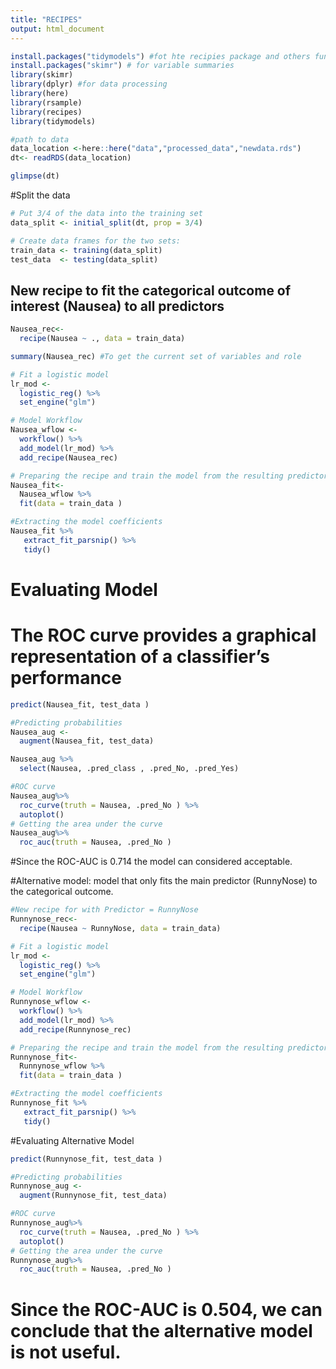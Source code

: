 ```yaml
---
title: "RECIPES"
output: html_document
---
```


```R

install.packages("tidymodels") #fot hte recipies package and others functions
install.packages("skimr") # for variable summaries
library(skimr)
library(dplyr) #for data processing
library(here)
library(rsample)
library(recipes)
library(tidymodels)
```

```r
#path to data
data_location <-here::here("data","processed_data","newdata.rds")
dt<- readRDS(data_location)
```
```r
glimpse(dt)
```
#Split the data 
```r
# Put 3/4 of the data into the training set 
data_split <- initial_split(dt, prop = 3/4)

# Create data frames for the two sets:
train_data <- training(data_split)
test_data  <- testing(data_split)
```
## New recipe to fit the categorical outcome of interest (Nausea) to all predictors
```r
Nausea_rec<- 
  recipe(Nausea ~ ., data = train_data)

summary(Nausea_rec) #To get the current set of variables and role
```
```r
# Fit a logistic model 
lr_mod <- 
  logistic_reg() %>% 
  set_engine("glm")

# Model Workflow
Nausea_wflow <-
  workflow() %>% 
  add_model(lr_mod) %>% 
  add_recipe(Nausea_rec)

# Preparing the recipe and train the model from the resulting predictors:
Nausea_fit<-
  Nausea_wflow %>%
  fit(data = train_data )

#Extracting the model coefficients
Nausea_fit %>%
   extract_fit_parsnip() %>% 
   tidy()
```
# Evaluating Model
# The ROC curve provides a graphical representation of a classifier’s performance
```r
predict(Nausea_fit, test_data )

#Predicting probabilities
Nausea_aug <-
  augment(Nausea_fit, test_data)

Nausea_aug %>%
  select(Nausea, .pred_class , .pred_No, .pred_Yes)

#ROC curve
Nausea_aug%>%
  roc_curve(truth = Nausea, .pred_No ) %>%
  autoplot()
# Getting the area under the curve
Nausea_aug%>%
  roc_auc(truth = Nausea, .pred_No )
```
#Since the ROC-AUC is 0.714 the model can considered acceptable.

#Alternative model: model that only fits the main predictor (RunnyNose) to the categorical outcome. 
```r
#New recipe for with Predictor = RunnyNose
Runnynose_rec<- 
  recipe(Nausea ~ RunnyNose, data = train_data)
```
```r

# Fit a logistic model 
lr_mod <- 
  logistic_reg() %>% 
  set_engine("glm")

# Model Workflow
Runnynose_wflow <-
  workflow() %>% 
  add_model(lr_mod) %>% 
  add_recipe(Runnynose_rec)

# Preparing the recipe and train the model from the resulting predictors:
Runnynose_fit<-
  Runnynose_wflow %>%
  fit(data = train_data )

#Extracting the model coefficients
Runnynose_fit %>%
   extract_fit_parsnip() %>% 
   tidy()
```
#Evaluating Alternative Model
```r
predict(Runnynose_fit, test_data )

#Predicting probabilities
Runnynose_aug <-
  augment(Runnynose_fit, test_data)

#ROC curve
Runnynose_aug%>%
  roc_curve(truth = Nausea, .pred_No ) %>%
  autoplot()
# Getting the area under the curve
Runnynose_aug%>%
  roc_auc(truth = Nausea, .pred_No )
```
# Since the ROC-AUC is 0.504, we can conclude that the alternative model is not useful. 



  



        
